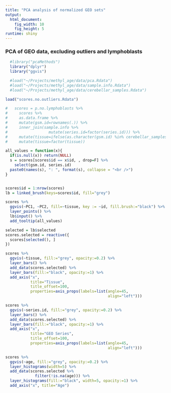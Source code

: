```yaml
---
title: "PCA analysis of normalized GEO sets"
output: 
  html_document:
    fig_width: 10
    fig_height: 5
runtime: shiny
---
```


### PCA of GEO data, excluding outliers and lymphoblasts

```r
  #library("pcaMethods")
  library("dplyr")
  library("ggvis")

  #load("~/Projects/methyl_age/data/pca.Rdata")
  #load("~/Projects/methyl_age/data/sample.info.Rdata")
  #load("~/Projects/methyl_age/data/cerebellar_samples.Rdata")

load("scores.no.outliers.Rdata")

#   scores = p.no.lymphoblasts %>%
#     scores %>%
#     as.data.frame %>%
#     mutate(gsm.id=rownames(.)) %>%
#     inner_join(sample.info %>%
#                  mutate(series.id=factor(series.id))) %>%
#     mutate(tissue=ifelse(as.character(gsm.id) %in% cerebellar_samples, "Cerebellum", as.character(tissue))) %>%
#     mutate(tissue=factor(tissue))

```



```r

all_values = function(x){
  if(is.null(x)) return(NULL)
  s = scores[scores$id == x$id, , drop=F] %>%
    select(gsm.id, series.id)
  paste0(names(s), ": ", format(s), collapse = "<br />")
}


scores$id = 1:nrow(scores)
lb = linked_brush(keys=scores$id, fill="grey")

scores %>%
  ggvis(~PC1, ~PC2, fill=~tissue, key := ~id, fill.brush:="black") %>%
  layer_points() %>%
  lb$input() %>%
  add_tooltip(all_values)

selected = lb$selected
scores.selected = reactive({
  scores[selected(), ]
})


```

```r

scores %>%
  ggvis(~tissue, fill:="grey", opacity:=0.2) %>%
  layer_bars() %>%
  add_data(scores.selected) %>%
  layer_bars(fill:="black", opacity:=1) %>%
  add_axis("x",
           title="Tissue",
           title_offset=100,
           properties=axis_props(labels=list(angle=45,
                                             align="left")))

scores %>%
  ggvis(~series.id, fill:="grey", opacity:=0.2) %>%
  layer_bars() %>%
  add_data(scores.selected) %>%
  layer_bars(fill:="black", opacity:=1) %>%
  add_axis("x",
           title="GEO Series",
           title_offset=100,
           properties=axis_props(labels=list(angle=45,
                                             align="left")))

scores %>%
  ggvis(~age, fill:="grey", opacity:=0.2) %>%
  layer_histograms(width=5) %>%
  add_data(scores.selected %>%
             filter(!is.na(age))) %>%
  layer_histograms(fill:="black", width=5, opacity:=1) %>%
  add_axis("x", title="Age")

```
